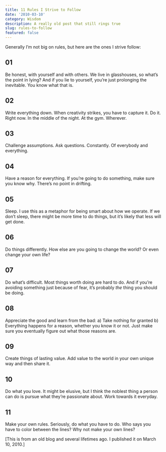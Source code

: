 ```yaml
---
title: 11 Rules I Strive to Follow
date: '2010-03-10'
category: Wisdom
description: A really old post that still rings true
slug: rules-to-follow
featured: false
---
```


Generally I’m not big on rules, but here are the ones I strive follow:

## 01
Be honest, with yourself and with others. We live in glasshouses, so what’s the point in lying? And if you lie to yourself, you’re just prolonging the inevitable. You know what that is.

## 02
Write everything down. When creativity strikes, you have to capture it. Do it. Right now. In the middle of the night. At the gym. Wherever.

## 03
Challenge assumptions. Ask questions. Constantly. Of everybody and everything.

## 04
Have a reason for everything. If you’re going to do something, make sure you know why. There’s no point in drifting.

## 05
Sleep. I use this as a metaphor for being smart about how we operate. If we don’t sleep, there might be more time to do things, but it’s likely that less will get done.

## 06
Do things differently. How else are you going to change the world? Or even change your own life?

## 07
Do what’s difficult. Most things worth doing are hard to do. And if you’re avoiding something just because of fear, it’s probably *the* thing you should be doing.

## 08
Appreciate the good and learn from the bad: a) Take nothing for granted b) Everything happens for a reason, whether you know it or not. Just make sure you eventually figure out what those reasons are.

## 09
Create things of lasting value. Add value to the world in your own unique way and then share it.

## 10
Do what you love. It might be elusive, but I think the noblest thing a person can do is pursue what they’re passionate about. Work towards it everyday.

## 11
Make your own rules. Seriously, do what you have to do. Who says you have to color between the lines? Why not make your own lines?

[This is from an old blog and several lifetimes ago. I published  it on March 10, 2010.]
